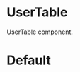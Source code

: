 
<Meta title="Molecules/UserTable" component={UserTable} />

# UserTable

UserTable component.

# Default

<Canvas>
  <Story name="default">
    <UserTable users={[
      { userName: "John Smith", userType: "Admin" },
      { userName: "Adam Muller", userType: "Admin" },
      { userName: "Perri Smith", userType: "Admin" },
    ]}/>
  </Story>
</Canvas>

